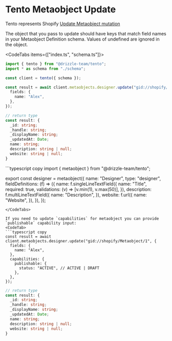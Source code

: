 
# Tento Metaobject Update

Tento represents Shopify [Update Metaobject mutation](https://shopify.dev/docs/api/admin-graphql/2024-10/mutations/metaobjectUpdate)

The object that you pass to update should have keys that match field names in your Metaobject Definition schema. 
Values of undefined are ignored in the object.

<CodeTabs items={["index.ts", "schema.ts"]}>
<CodeTab>
```typescript copy
import { tento } from "@drizzle-team/tento";
import * as schema from "./schema";

const client = tento({ schema });

const result = await client.metaobjects.designer.update("gid://shopify/Metaobject/1", {
  fields: {
    name: "Alex",
  },
});
```
```typescript
// return type
const result: {
  _id: string;
  _handle: string;
  _displayName: string;
  _updatedAt: Date;
  name: string;
  description: string | null;
  website: string | null;
}
```
</CodeTab>
```typescript copy
import { metaobject } from "@drizzle-team/tento";

export const designer = metaobject({
  name: "Designer",
  type: "designer",
  fieldDefinitions: (f) => ({
    name: f.singleLineTextField({
      name: "Title",
      required: true,
      validations: (v) => [v.min(1), v.max(50)],
    }),
    description: f.multiLineTextField({
      name: "Description",
    }),
    website: f.url({
      name: "Website",
    }),
  }),
});
```
</CodeTabs> 

If you need to update `capabilities` for metaobject you can provide `publishable` capability input:
<CodeTab>
```typescript copy
const result = await client.metaobjects.designer.update("gid://shopify/Metaobject/1", {
  fields: {
    name: "Alex",
  },
  capabilities: {
    publishable: {
      status: "ACTIVE", // ACTIVE | DRAFT
    },
  },
});
```
```typescript
// return type
const result: {
  _id: string;
  _handle: string;
  _displayName: string;
  _updatedAt: Date;
  name: string;
  description: string | null;
  website: string | null;
}
```
</CodeTab>